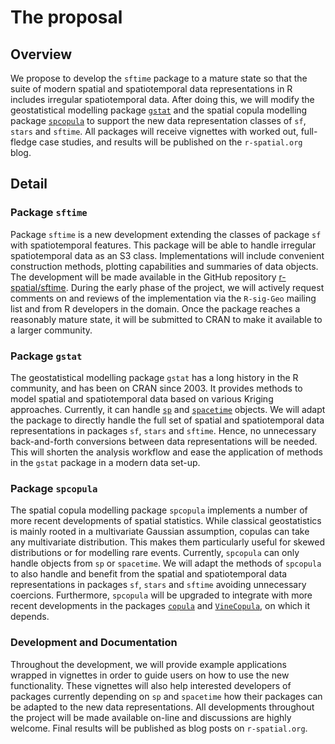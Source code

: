 # The proposal
<!--
This is where the proposal should be outlined. 
-->

## Overview
<!--
At a high-level address what your proposal is and how it will address the problem identified. Highlight any benefits to the R Community that follow from solving the problem. This should be your most compelling section.
-->

We propose to develop the `sftime` package to a mature state so that the suite of modern spatial and spatiotemporal data representations in R includes irregular spatiotemporal data. After doing this, we will modify the geostatistical modelling package [`gstat`](https://cran.r-project.org/package=gstat) and the spatial copula modelling package [`spcopula`](https://github.com/bengraeler/spcopula) to support the new data representation classes of `sf`, `stars` and `sftime`. All packages will receive vignettes with worked out, full-fledge case studies, and results will be published on the `r-spatial.org` blog.

## Detail
<!--
Go into more detail about the specifics of the project and it delivers against the problem.

Depending on project type the detail section should include:

 - [ ] Minimum Viable Product
 - [ ] Architecture
 - [ ] Assumptions
-->

### Package `sftime`

Package `sftime` is a new development extending the classes of package `sf` with spatiotemporal features. This package will be able to handle irregular spatiotemporal data as an S3 class. Implementations will include convenient construction methods, plotting capabilities and summaries of data objects. The development will be made available in the GitHub repository [r-spatial/sftime](https://github.com/r-spatial/sftime).  During the early phase of the project, we will actively request comments on and reviews of the implementation via the `R-sig-Geo` mailing list and from R developers in the domain. Once the package reaches a reasonably mature state, it will be submitted to CRAN to make it available to a larger community.
 
<!-- The minimal viable product will be a thorough implementation of a representation of irregular spatiotemporal data extending `sf` and compatible with `stars`. -->

### Package `gstat` 

The geostatistical modelling package `gstat` has a long history in the R community, and has been on CRAN since 2003. It provides methods to model spatial and spatiotemporal data based on various Kriging approaches. Currently, it can handle [`sp`](https:/cran.r-project.org/package=sp) and [`spacetime`](https:/cran.r-project.org/package=spacetime) objects. We will adapt the package to directly handle the full set of spatial and spatiotemporal data representations in packages `sf`, `stars` and `sftime`. Hence, no unnecessary back-and-forth conversions between data representations will be needed. This will shorten the analysis workflow and ease the application of methods in the `gstat` package in a modern data set-up.

### Package `spcopula`

The spatial copula modelling package `spcopula` implements a number of more recent developments of spatial statistics. While classical geostatistics is mainly rooted in a multivariate Gaussian assumption, copulas can take any multivariate distribution. This makes them particularly useful for skewed distributions or for modelling rare events. Currently, `spcopula` can only handle objects from `sp` or `spacetime`. We will adapt the methods of `spcopula` to also handle and benefit from the spatial and spatiotemporal data representations in packages `sf`, `stars` and `sftime` avoiding unnecessary coercions. Furthermore, `spcopula` will be upgraded to integrate with more recent developments in the packages [`copula`](https:cran.r-project.org/package=copula) and [`VineCopula`](https:cran.r-project.org/package=VineCopula), on which it depends.

### Development and Documentation

Throughout the development, we will provide example applications wrapped in vignettes in order to guide users on how to use the new functionality. These vignettes will also help interested developers of packages currently depending on `sp` and `spacetime` how their packages can be adapted to the new data representations. All developments throughout the project will be made available on-line and discussions are highly welcome. Final results will be published as blog posts on `r-spatial.org`.

